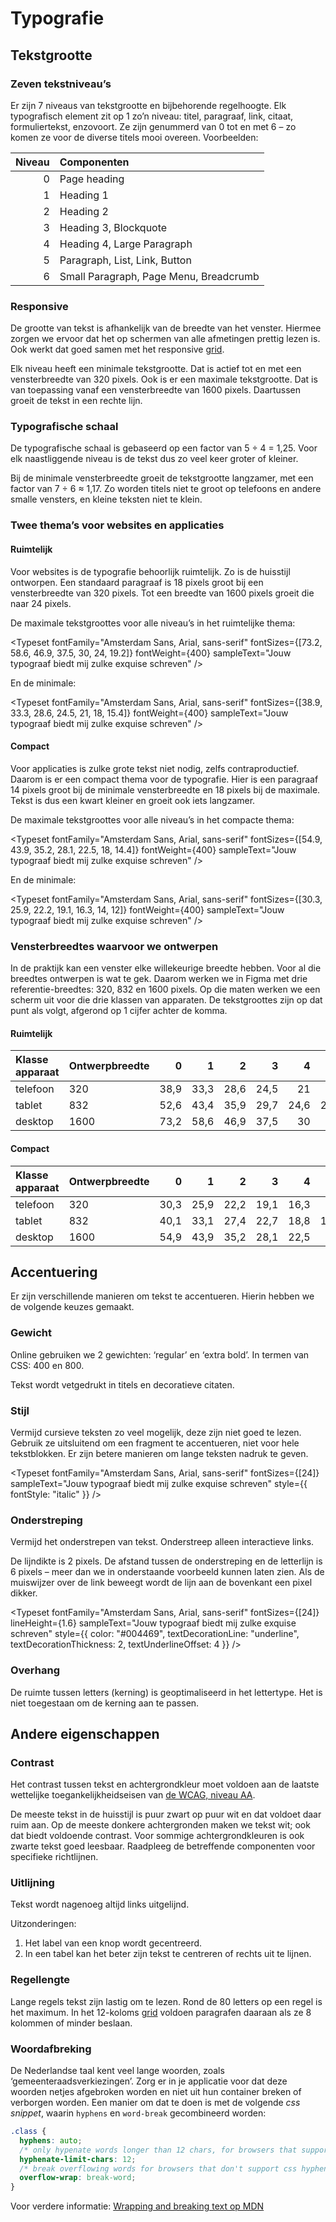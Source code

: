 
<Meta title="Docs/Designrichtlijnen/Typografie" />

# Typografie

## Tekstgrootte

### Zeven tekstniveau’s

Er zijn 7 niveaus van tekstgrootte en bijbehorende regelhoogte.
Elk typografisch element zit op 1 zo’n niveau: titel, paragraaf, link, citaat, formuliertekst, enzovoort.
Ze zijn genummerd van 0 tot en met 6 – zo komen ze voor de diverse titels mooi overeen.
Voorbeelden:

| Niveau | Componenten                            |
| -----: | :------------------------------------- |
|      0 | Page heading                           |
|      1 | Heading 1                              |
|      2 | Heading 2                              |
|      3 | Heading 3, Blockquote                  |
|      4 | Heading 4, Large Paragraph             |
|      5 | Paragraph, List, Link, Button          |
|      6 | Small Paragraph, Page Menu, Breadcrumb |

### Responsive

De grootte van tekst is afhankelijk van de breedte van het venster.
Hiermee zorgen we ervoor dat het op schermen van alle afmetingen prettig lezen is.
Ook werkt dat goed samen met het responsive [grid](?path=/docs/react_layout-grid--docs).

Elk niveau heeft een minimale tekstgrootte.
Dat is actief tot en met een vensterbreedte van 320 pixels.
Ook is er een maximale tekstgrootte.
Dat is van toepassing vanaf een vensterbreedte van 1600 pixels.
Daartussen groeit de tekst in een rechte lijn.

### Typografische schaal

De typografische schaal is gebaseerd op een factor van 5 ÷ 4 = 1,25.
Voor elk naastliggende niveau is de tekst dus zo veel keer groter of kleiner.

Bij de minimale vensterbreedte groeit de tekstgrootte langzamer, met een factor van 7 ÷ 6 ≈ 1,17.
Zo worden titels niet te groot op telefoons en andere smalle vensters, en kleine teksten niet te klein.

### Twee thema’s voor websites en applicaties

#### Ruimtelijk

Voor websites is de typografie behoorlijk ruimtelijk.
Zo is de huisstijl ontworpen.
Een standaard paragraaf is 18 pixels groot bij een vensterbreedte van 320 pixels.
Tot een breedte van 1600 pixels groeit die naar 24 pixels.

De maximale tekstgroottes voor alle niveau’s in het ruimtelijke thema:

<Typeset
  fontFamily="Amsterdam Sans, Arial, sans-serif"
  fontSizes={[73.2, 58.6, 46.9, 37.5, 30, 24, 19.2]}
  fontWeight={400}
  sampleText="Jouw typograaf biedt mij zulke exquise schreven"
/>

En de minimale:

<Typeset
  fontFamily="Amsterdam Sans, Arial, sans-serif"
  fontSizes={[38.9, 33.3, 28.6, 24.5, 21, 18, 15.4]}
  fontWeight={400}
  sampleText="Jouw typograaf biedt mij zulke exquise schreven"
/>

#### Compact

Voor applicaties is zulke grote tekst niet nodig, zelfs contraproductief.
Daarom is er een compact thema voor de typografie.
Hier is een paragraaf 14 pixels groot bij de minimale vensterbreedte en 18 pixels bij de maximale.
Tekst is dus een kwart kleiner en groeit ook iets langzamer.

De maximale tekstgroottes voor alle niveau’s in het compacte thema:

<Typeset
  fontFamily="Amsterdam Sans, Arial, sans-serif"
  fontSizes={[54.9, 43.9, 35.2, 28.1, 22.5, 18, 14.4]}
  fontWeight={400}
  sampleText="Jouw typograaf biedt mij zulke exquise schreven"
/>

En de minimale:

<Typeset
  fontFamily="Amsterdam Sans, Arial, sans-serif"
  fontSizes={[30.3, 25.9, 22.2, 19.1, 16.3, 14, 12]}
  fontWeight={400}
  sampleText="Jouw typograaf biedt mij zulke exquise schreven"
/>

### Vensterbreedtes waarvoor we ontwerpen

In de praktijk kan een venster elke willekeurige breedte hebben.
Voor al die breedtes ontwerpen is wat te gek.
Daarom werken we in Figma met drie referentie-breedtes: 320, 832 en 1600 pixels.
Op die maten werken we een scherm uit voor die drie klassen van apparaten.
De tekstgroottes zijn op dat punt als volgt, afgerond op 1 cijfer achter de komma.

#### Ruimtelijk

| Klasse apparaat | Ontwerpbreedte |    0 |    1 |    2 |    3 |    4 |    5 |    6 |
| :-------------- | :------------- | ---: | ---: | ---: | ---: | ---: | ---: | ---: |
| telefoon        | 320            | 38,9 | 33,3 | 28,6 | 24,5 |   21 |   18 | 15,4 |
| tablet          | 832            | 52,6 | 43,4 | 35,9 | 29,7 | 24,6 | 20,4 | 16,9 |
| desktop         | 1600           | 73,2 | 58,6 | 46,9 | 37,5 |   30 |   24 | 19,2 |

#### Compact

| Klasse apparaat | Ontwerpbreedte |    0 |    1 |    2 |    3 |    4 |    5 |    6 |
| :-------------- | :------------- | ---: | ---: | ---: | ---: | ---: | ---: | ---: |
| telefoon        | 320            | 30,3 | 25,9 | 22,2 | 19,1 | 16,3 |   14 |   12 |
| tablet          | 832            | 40,1 | 33,1 | 27,4 | 22,7 | 18,8 | 15,6 |   13 |
| desktop         | 1600           | 54,9 | 43,9 | 35,2 | 28,1 | 22,5 |   18 | 14,4 |

## Accentuering

Er zijn verschillende manieren om tekst te accentueren.
Hierin hebben we de volgende keuzes gemaakt.

### Gewicht

Online gebruiken we 2 gewichten: ‘regular’ en ‘extra bold’.
In termen van CSS: 400 en 800.

<Typeset
  fontFamily="Amsterdam Sans, Arial, sans-serif"
  fontSizes={[24]}
  fontWeight={400}
  sampleText="Jouw typograaf biedt mij zulke exquise schreven"
/>

Tekst wordt vetgedrukt in titels en decoratieve citaten.

<Typeset
  fontFamily="Amsterdam Sans, Arial, sans-serif"
  fontSizes={[24]}
  fontWeight={800}
  sampleText="Jouw typograaf biedt mij zulke exquise schreven"
/>

### Stijl

Vermijd cursieve teksten zo veel mogelijk, deze zijn niet goed te lezen.
Gebruik ze uitsluitend om een fragment te accentueren, niet voor hele tekstblokken.
Er zijn betere manieren om lange teksten nadruk te geven.

<Typeset
  fontFamily="Amsterdam Sans, Arial, sans-serif"
  fontSizes={[24]}
  sampleText="Jouw typograaf biedt mij zulke exquise schreven"
  style={{ fontStyle: "italic" }}
/>

### Onderstreping

Vermijd het onderstrepen van tekst.
Onderstreep alleen interactieve links.

De lijndikte is 2 pixels.
De afstand tussen de onderstreping en de letterlijn is 6 pixels –
meer dan we in onderstaande voorbeeld kunnen laten zien.
Als de muiswijzer over de link beweegt wordt de lijn aan de bovenkant een pixel dikker.

<Typeset
  fontFamily="Amsterdam Sans, Arial, sans-serif"
  fontSizes={[24]}
  lineHeight={1.6}
  sampleText="Jouw typograaf biedt mij zulke exquise schreven"
  style={{ color: "#004469", textDecorationLine: "underline", textDecorationThickness: 2, textUnderlineOffset: 4 }}
/>

### Overhang

De ruimte tussen letters (kerning) is geoptimaliseerd in het lettertype.
Het is niet toegestaan om de kerning aan te passen.

## Andere eigenschappen

### Contrast

Het contrast tussen tekst en achtergrondkleur moet voldoen aan de laatste wettelijke toegankelijkheidseisen van [de WCAG, niveau AA](https://www.w3.org/WAI/WCAG21/Understanding/contrast-minimum.html).

De meeste tekst in de huisstijl is puur zwart op puur wit en dat voldoet daar ruim aan.
Op de meeste donkere achtergronden maken we tekst wit; ook dat biedt voldoende contrast.
Voor sommige achtergrondkleuren is ook zwarte tekst goed leesbaar.
Raadpleeg de betreffende componenten voor specifieke richtlijnen.

### Uitlijning

Tekst wordt nagenoeg altijd links uitgelijnd.

Uitzonderingen:

1. Het label van een knop wordt gecentreerd.
2. In een tabel kan het beter zijn tekst te centreren of rechts uit te lijnen.

### Regellengte

Lange regels tekst zijn lastig om te lezen.
Rond de 80 letters op een regel is het maximum.
In het 12-koloms [grid](?path=/docs/react_layout-grid--docs) voldoen paragrafen daaraan als ze 8 kolommen of minder beslaan.

### Woordafbreking

De Nederlandse taal kent veel lange woorden, zoals ‘gemeenteraadsverkiezingen’.
Zorg er in je applicatie voor dat deze woorden netjes afgebroken worden en niet uit hun container breken of verborgen worden.
Een manier om dat te doen is met de volgende _css snippet_, waarin `hyphens` en `word-break` gecombineerd worden:

```css
.class {
  hyphens: auto;
  /* only hypenate words longer than 12 chars, for browsers that support it */
  hyphenate-limit-chars: 12;
  /* break overflowing words for browsers that don't support css hyphens */
  overflow-wrap: break-word;
}
```

Voor verdere informatie: [Wrapping and breaking text op MDN](https://developer.mozilla.org/en-US/docs/Web/CSS/CSS_text/Wrapping_breaking_text)

